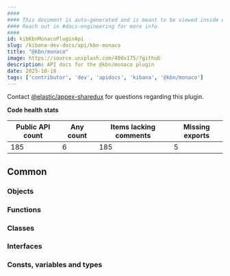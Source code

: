 ```yaml
---
####
#### This document is auto-generated and is meant to be viewed inside our experimental, new docs system.
#### Reach out in #docs-engineering for more info.
####
id: kibKbnMonacoPluginApi
slug: /kibana-dev-docs/api/kbn-monaco
title: "@kbn/monaco"
image: https://source.unsplash.com/400x175/?github
description: API docs for the @kbn/monaco plugin
date: 2025-10-18
tags: ['contributor', 'dev', 'apidocs', 'kibana', '@kbn/monaco']
---
```




Contact [@elastic/appex-sharedux](https://github.com/orgs/elastic/teams/appex-sharedux) for questions regarding this plugin.

**Code health stats**

| Public API count  | Any count | Items lacking comments | Missing exports |
|-------------------|-----------|------------------------|-----------------|
| 185 | 6 | 185 | 5 |

## Common

### Objects
<DocDefinitionList data={kbnMonacoObj.common.objects}/>

### Functions
<DocDefinitionList data={kbnMonacoObj.common.functions}/>

### Classes
<DocDefinitionList data={kbnMonacoObj.common.classes}/>

### Interfaces
<DocDefinitionList data={kbnMonacoObj.common.interfaces}/>

### Consts, variables and types
<DocDefinitionList data={kbnMonacoObj.common.misc}/>

